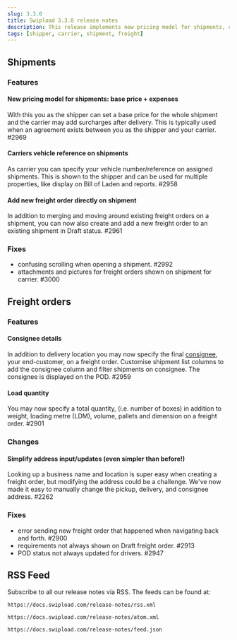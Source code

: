 ```yaml
---
slug: 3.3.0
title: Swipload 3.3.0 release notes
description: This release implements new pricing model for shipments, carriers vehicle reference, consignee in addition to several fixes.
tags: [shipper, carrier, shipment, freight]
---
```



## Shipments

### Features

#### New pricing model for shipments: base price + expenses

With this you as the shipper can set a base price for the whole shipment and the carrier may add surcharges after delivery. This is typically used when an agreement exists between you as the shipper and your carrier. #2969

#### Carriers vehicle reference on shipments

As carrier you can specify your vehicle number/reference on assigned shipments. This is shown to the shipper and can be used for multiple properties, like display on Bill of Laden and reports. #2958

#### Add new freight order directly on shipment

In addition to merging and moving around existing freight orders on a shipment, you can now also create and add a new freight order to an existing shipment in Draft status. #2961

### Fixes

- confusing scrolling when opening a shipment. #2992
- attachments and pictures for freight orders shown on shipment for carrier. #3000

## Freight orders

### Features

#### Consignee details

In addition to delivery location you may now specify the final [consignee](https://en.wikipedia.org/wiki/Consignee), your end-customer, on a freight order. Customise shipment list columns to add the consignee column and filter shipments on consignee. The consignee is displayed on the POD. #2959

#### Load quantity

You may now specify a total quantity, (i.e. number of boxes) in addition to weight, loading metre (LDM), volume, pallets and dimension on a freight order. #2901

### Changes

#### Simplify address input/updates (even simpler than before!)

Looking up a business name and location is super easy when creating a freight order, but modifying the address could be a challenge. We've now made it easy to manually change the pickup, delivery, and consignee address. #2262

### Fixes

- error sending new freight order that happened when navigating back and forth. #2900
- requirements not always shown on Draft freight order. #2913
- POD status not always updated for drivers. #2947

<!--truncate-->

## RSS Feed

Subscribe to all our release notes via RSS. The feeds can be found at:

<Tabs>
<TabItem value="RSS">

```text
https://docs.swipload.com/release-notes/rss.xml
```

</TabItem>
<TabItem value="Atom">

```text
https://docs.swipload.com/release-notes/atom.xml
```

</TabItem>
<TabItem value="JSON">

```text
https://docs.swipload.com/release-notes/feed.json
```

</TabItem>
</Tabs>
